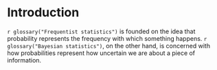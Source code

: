 # Introduction {.unnumbered}

`r glossary("Frequentist statistics")` is founded on the idea that
probability represents the frequency with which something happens.
`r glossary("Bayesian statistics")`, on the other hand, is concerned
with how probabilities represent how uncertain we are about a piece of
information.

